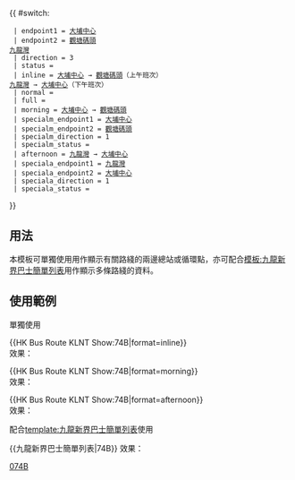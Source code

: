 {{ #switch: {{{format|}}}
  | endpoint1 = [[大埔中心巴士總站|大埔中心]] 
  | endpoint2 = [[觀塘碼頭巴士總站|觀塘碼頭]]<br/>[[九龍灣公共運輸交匯處|九龍灣]] 
  | direction = 3
  | status = {{HK Bus Status|P}}
  | inline = [[大埔中心巴士總站|大埔中心]] → [[觀塘碼頭巴士總站|觀塘碼頭]]（上午班次）<br/>[[九龍灣公共運輸交匯處|九龍灣]] → [[大埔中心巴士總站|大埔中心]]（下午班次）
  | normal = 
  | full =
  | morning = [[大埔中心巴士總站|大埔中心]] → [[觀塘碼頭巴士總站|觀塘碼頭]]
  | specialm_endpoint1 = [[大埔中心巴士總站|大埔中心]]
  | specialm_endpoint2 = [[觀塘碼頭巴士總站|觀塘碼頭]]
  | specialm_direction = 1
  | specialm_status = {{HK Bus Status|M}}
  | afternoon = [[九龍灣公共運輸交匯處|九龍灣]] → [[大埔中心巴士總站|大埔中心]]
  | speciala_endpoint1 = [[九龍灣公共運輸交匯處|九龍灣]]
  | speciala_endpoint2 = [[大埔中心巴士總站|大埔中心]]
  | speciala_direction = 1
  | speciala_status = {{HK Bus Status|A}}
}}<noinclude>
==用法==
本模板可單獨使用用作顯示有關路綫的兩邊總站或循環點，亦可配合[[模板:九龍新界巴士簡單列表]]用作顯示多條路綫的資料。

==使用範例==
;單獨使用
<nowiki>{{HK Bus Route KLNT Show:74B|format=inline}}</nowiki><br>
效果：{{HK Bus Route KLNT Show:74B|format=inline}}

<nowiki>{{HK Bus Route KLNT Show:74B|format=morning}}</nowiki><br>
效果：{{HK Bus Route KLNT Show:74B|format=morning}}

<nowiki>{{HK Bus Route KLNT Show:74B|format=afternoon}}</nowiki><br>
效果：{{HK Bus Route KLNT Show:74B|format=afternoon}}

;配合[[template:九龍新界巴士簡單列表]]使用
<nowiki>{{九龍新界巴士簡單列表|74B}}</nowiki>
效果：{{九龍新界巴士簡單列表|74B}}
[[Category:九龍巴士路線模板|074B]]</noinclude>